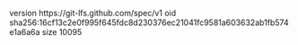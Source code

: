 version https://git-lfs.github.com/spec/v1
oid sha256:16cf13c2e0f995f645fdc8d230376ec21041fc9581a603632ab1fb574e1a6a6a
size 10095
